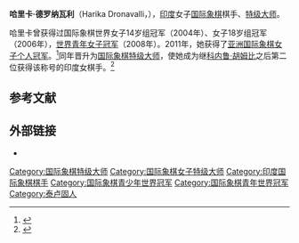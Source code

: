{{Infobox chess player
|name = 哈里卡·德罗纳瓦利
|image = Harika Dronavalli.jpg
|birthname =
|country = {{IND}}
|birth_date = {{Birth date and age|1991|1|12|df=yes}}
|birth_place = 印度[[安得拉邦|安得拉邦]][[贡土尔县|贡土尔县]]
|death_date = 
|death_place = 
|title = [[国际象棋特级大师|国际象棋特级大师]]（2011年）<br/>女子特级大师（2004年）
|worldchampion = 
|womensworldchampion = 
|rating = 
|peakrating = 2528（2014年10月）
|FideID = 5015197
}}
{{MedalTableTop}}
{{MedalSport |女子[[国际象棋|国际象棋]]}}
{{MedalCountry|{{IND}}}}
{{MedalCompetition | [[亚洲运动会|亚洲运动会]]}}
{{MedalBronze | [[2010年亚洲运动会|2010年广州]] |[[2010年亚洲运动会国际象棋比赛|女子个人]]}}
{{MedalBottom}}
'''哈里卡·德罗纳瓦利'''（Harika Dronavalli，{{bd|1991年|1月12日}}），[[印度|印度]]女子[[国际象棋|国际象棋]]棋手、[[国际象棋特级大师|特级大师]]。

哈里卡曾获得过国际象棋世界女子14岁组冠军（2004年）、女子18岁组冠军（2006年），[[世界青年国际象棋锦标赛|世界青年女子冠军]]（2008年）。2011年，她获得了[[亚洲国际象棋锦标赛|亚洲国际象棋女子个人冠军]]。<ref>{{cite web|url=http://www.chess-results.com/tnr49119.aspx?art=4&lan=1&wi=1000|title=Asian Individual Women Chess Championship 2011|date=2011-05-10|publisher=Chess-Results.com|accessdate=10 May 2011|archive-date=2015-12-22|archive-url=https://web.archive.org/web/20151222132653/http://www.chess-results.com/tnr49119.aspx?art=4&lan=1&wi=1000|dead-url=no}}</ref>同年晋升为[[国际象棋特级大师|国际象棋特级大师]]，使她成为继[[科内鲁·胡姆比|科内鲁·胡姆比]]之后第二位获得该称号的印度女棋手。<ref>{{cite web |url=http://www.dnaindia.com/sport/report_harika-dronavalli-earns-grandmaster-title-in-chess_1568813 |title=Harika Dronavalli earns Grandmaster title in chess - Sport - DNA |publisher=Dnaindia.com |date= |accessdate=2011-07-27 |archive-date=2012-10-04 |archive-url=https://web.archive.org/web/20121004104653/http://www.dnaindia.com/sport/report_harika-dronavalli-earns-grandmaster-title-in-chess_1568813 |dead-url=no }}</ref>

== 参考文献 ==
{{reflist}}

== 外部链接 ==
* {{chessgames player|id=54964}}

{{start box}}
{{succession box 
|before= [[阿图莎·普尔卡希扬|阿图莎·普尔卡希扬]] 
|title=  [[亚洲国际象棋锦标赛|亚洲国际象棋女子冠军]] 
|years=  2011年
|after=  [[伊丽娜·哈里斯玛·苏坎达尔|伊丽娜·哈里斯玛·苏坎达尔]]
}}
{{end box}}

{{chess-bio-stub}}
{{DEFAULTSORT:Dronavalli, Harika}}
[[Category:国际象棋特级大师|Category:国际象棋特级大师]]
[[Category:国际象棋女子特级大师|Category:国际象棋女子特级大师]]
[[Category:印度国际象棋棋手|Category:印度国际象棋棋手]]
[[Category:国际象棋青少年世界冠军|Category:国际象棋青少年世界冠军]]
[[Category:国际象棋青年世界冠军|Category:国际象棋青年世界冠军]]
[[Category:泰卢固人|Category:泰卢固人]]